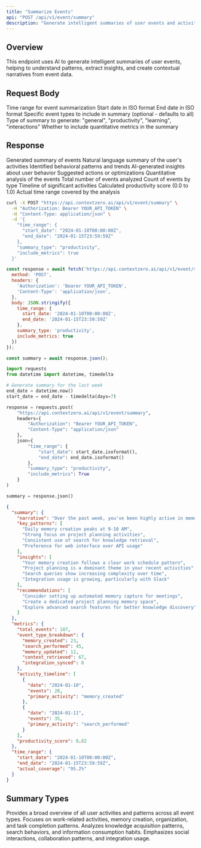 ```yaml
---
title: "Summarize Events"
api: "POST /api/v1/event/summary"
description: "Generate intelligent summaries of user events and activities"
---
```


## Overview

This endpoint uses AI to generate intelligent summaries of user events, helping to understand patterns, extract insights, and create contextual narratives from event data.

## Request Body

<ParamField body="time_range" type="object" required>
  Time range for event summarization
  <Expandable title="Time Range Object">
    <ParamField body="start_date" type="string" required>
      Start date in ISO format
    </ParamField>
    <ParamField body="end_date" type="string" required>
      End date in ISO format
    </ParamField>
  </Expandable>
</ParamField>

<ParamField body="event_types" type="array">
  Specific event types to include in summary (optional - defaults to all)
</ParamField>

<ParamField body="summary_type" type="string" default="general">
  Type of summary to generate: "general", "productivity", "learning", "interactions"
</ParamField>

<ParamField body="include_metrics" type="boolean" default="true">
  Whether to include quantitative metrics in the summary
</ParamField>

## Response

<ResponseField name="summary" type="object">
  Generated summary of events
  <Expandable title="Summary Object">
    <ResponseField name="narrative" type="string">
      Natural language summary of the user's activities
    </ResponseField>
    <ResponseField name="key_patterns" type="array">
      Identified behavioral patterns and trends
    </ResponseField>
    <ResponseField name="insights" type="array">
      AI-generated insights about user behavior
    </ResponseField>
    <ResponseField name="recommendations" type="array">
      Suggested actions or optimizations
    </ResponseField>
  </Expandable>
</ResponseField>

<ResponseField name="metrics" type="object">
  Quantitative analysis of the events
  <Expandable title="Metrics Object">
    <ResponseField name="total_events" type="integer">
      Total number of events analyzed
    </ResponseField>
    <ResponseField name="event_type_breakdown" type="object">
      Count of events by type
    </ResponseField>
    <ResponseField name="activity_timeline" type="array">
      Timeline of significant activities
    </ResponseField>
    <ResponseField name="productivity_score" type="number">
      Calculated productivity score (0.0 to 1.0)
    </ResponseField>
  </Expandable>
</ResponseField>

<ResponseField name="time_range" type="object">
  Actual time range covered by the analysis
</ResponseField>

<RequestExample>

```bash cURL
curl -X POST "https://api.contextzero.ai/api/v1/event/summary" \
  -H "Authorization: Bearer YOUR_API_TOKEN" \
  -H "Content-Type: application/json" \
  -d '{
    "time_range": {
      "start_date": "2024-01-10T00:00:00Z",
      "end_date": "2024-01-15T23:59:59Z"
    },
    "summary_type": "productivity",
    "include_metrics": true
  }'
```

```javascript JavaScript
const response = await fetch('https://api.contextzero.ai/api/v1/event/summary', {
  method: 'POST',
  headers: {
    'Authorization': 'Bearer YOUR_API_TOKEN',
    'Content-Type': 'application/json',
  },
  body: JSON.stringify({
    time_range: {
      start_date: '2024-01-10T00:00:00Z',
      end_date: '2024-01-15T23:59:59Z'
    },
    summary_type: 'productivity',
    include_metrics: true
  })
});

const summary = await response.json();
```

```python Python
import requests
from datetime import datetime, timedelta

# Generate summary for the last week
end_date = datetime.now()
start_date = end_date - timedelta(days=7)

response = requests.post(
    "https://api.contextzero.ai/api/v1/event/summary",
    headers={
        "Authorization": "Bearer YOUR_API_TOKEN",
        "Content-Type": "application/json"
    },
    json={
        "time_range": {
            "start_date": start_date.isoformat(),
            "end_date": end_date.isoformat()
        },
        "summary_type": "productivity",
        "include_metrics": True
    }
)

summary = response.json()
```

</RequestExample>

<ResponseExample>

```json Response
{
  "summary": {
    "narrative": "Over the past week, you've been highly active in memory creation and organization. You created 23 new memories, primarily focused on project planning and meeting notes. Your search activity indicates a strong focus on quarterly planning, with multiple searches for related content. You've maintained consistent daily engagement with peak activity between 9-11 AM.",
    "key_patterns": [
      "Daily memory creation peaks at 9-10 AM",
      "Strong focus on project planning activities",
      "Consistent use of search for knowledge retrieval",
      "Preference for web interface over API usage"
    ],
    "insights": [
      "Your memory creation follows a clear work schedule pattern",
      "Project planning is a dominant theme in your recent activities",
      "Search queries show increasing complexity over time",
      "Integration usage is growing, particularly with Slack"
    ],
    "recommendations": [
      "Consider setting up automated memory capture for meetings",
      "Create a dedicated project planning memory space",
      "Explore advanced search features for better knowledge discovery"
    ]
  },
  "metrics": {
    "total_events": 187,
    "event_type_breakdown": {
      "memory_created": 23,
      "search_performed": 45,
      "memory_updated": 12,
      "context_retrieved": 67,
      "integration_synced": 8
    },
    "activity_timeline": [
      {
        "date": "2024-01-10",
        "events": 28,
        "primary_activity": "memory_created"
      },
      {
        "date": "2024-01-11",
        "events": 35,
        "primary_activity": "search_performed"
      }
    ],
    "productivity_score": 0.82
  },
  "time_range": {
    "start_date": "2024-01-10T00:00:00Z",
    "end_date": "2024-01-15T23:59:59Z",
    "actual_coverage": "95.2%"
  }
}
```

</ResponseExample>

## Summary Types

<AccordionGroup>
  <Accordion title="General">
    Provides a broad overview of all user activities and patterns across all event types.
  </Accordion>

  <Accordion title="Productivity">
    Focuses on work-related activities, memory creation, organization, and task completion patterns.
  </Accordion>

  <Accordion title="Learning">
    Analyzes knowledge acquisition patterns, search behaviors, and information consumption habits.
  </Accordion>

  <Accordion title="Interactions">
    Emphasizes social interactions, collaboration patterns, and integration usage.
  </Accordion>
</AccordionGroup>